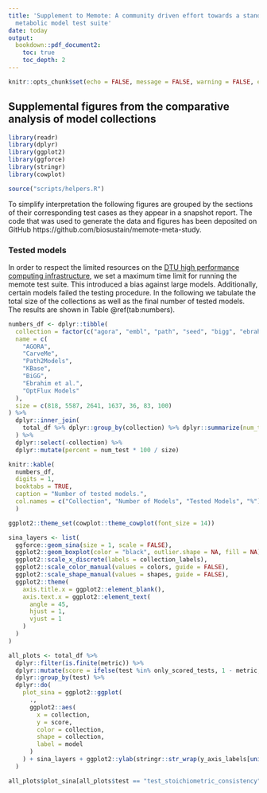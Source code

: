 ```yaml
---
title: 'Supplement to Memote: A community driven effort towards a standardized genome-scale
  metabolic model test suite'
date: today
output:
  bookdown::pdf_document2:
    toc: true
    toc_depth: 2
---
```


```r
knitr::opts_chunk$set(echo = FALSE, message = FALSE, warning = FALSE, error = FALSE)
```

## Supplemental figures from the comparative analysis of model collections

```r
library(readr)
library(dplyr)
library(ggplot2)
library(ggforce)
library(stringr)
library(cowplot)
```

```r
source("scripts/helpers.R")
```

To simplify interpretation the following figures are grouped by the sections of their corresponding test cases as they appear in a snapshot report. The code that was used to generate the data and figures has been deposited on GitHub https://github.com/biosustain/memote-meta-study.

### Tested models

In order to respect the limited resources on the [DTU high performance computing infrastructure](https://www.hpc.dtu.dk/), we set a maximum time limit for running the memote test suite. This introduced a bias against large models. Additionally, certain models failed the testing procedure. In the following we tabulate the total size of the collections as well as the final number of tested models. The results are shown in Table \@ref(tab:numbers).

```r
numbers_df <- dplyr::tibble(
  collection = factor(c("agora", "embl", "path", "seed", "bigg", "ebrahim", "uminho"), levels = c("agora", "embl", "path", "seed", "bigg", "ebrahim", "uminho")),
  name = c(
    "AGORA",
    "CarveMe",
    "Path2Models",
    "KBase",
    "BiGG",
    "Ebrahim et al.",
    "OptFlux Models"
  ),
  size = c(818, 5587, 2641, 1637, 36, 83, 100)
) %>%
  dplyr::inner_join(
    total_df %>% dplyr::group_by(collection) %>% dplyr::summarize(num_test = dplyr::n_distinct(model))
  ) %>%
  dplyr::select(-collection) %>%
  dplyr::mutate(percent = num_test * 100 / size)

knitr::kable(
  numbers_df,
  digits = 1,
  booktabs = TRUE,
  caption = "Number of tested models.",
  col.names = c("Collection", "Number of Models", "Tested Models", "%")
  )

```


```r
ggplot2::theme_set(cowplot::theme_cowplot(font_size = 14))

sina_layers <- list(
  ggforce::geom_sina(size = 1, scale = FALSE),
  ggplot2::geom_boxplot(color = "black", outlier.shape = NA, fill = NA),
  ggplot2::scale_x_discrete(labels = collection_labels),
  ggplot2::scale_color_manual(values = colors, guide = FALSE),
  ggplot2::scale_shape_manual(values = shapes, guide = FALSE),
  ggplot2::theme(
    axis.title.x = ggplot2::element_blank(),
    axis.text.x = ggplot2::element_text(
      angle = 45,
      hjust = 1,
      vjust = 1
    )
  )
)
```

```r
all_plots <- total_df %>%
  dplyr::filter(is.finite(metric)) %>%
  dplyr::mutate(score = ifelse(test %in% only_scored_tests, 1 - metric, metric)) %>%
  dplyr::group_by(test) %>%
  dplyr::do(
    plot_sina = ggplot2::ggplot(
      .,
      ggplot2::aes(
        x = collection,
        y = score,
        color = collection,
        shape = collection,
        label = model
      )
    ) + sina_layers + ggplot2::ylab(stringr::str_wrap(y_axis_labels[unique(.$test)], width = 40))
  )
```

```r
all_plots$plot_sina[all_plots$test == "test_stoichiometric_consistency"]
```

